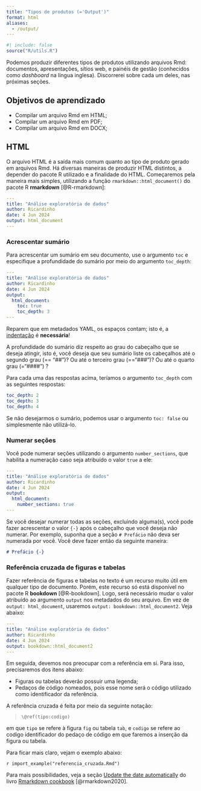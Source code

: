 ```yaml
---
title: "Tipos de produtos (='Output')"
format: html
aliases: 
  - /output/
---
```


```r
#| include: false
source("R/utils.R")
```


Podemos produzir diferentes tipos de produtos utilizando arquivos Rmd: documentos, apresentações, sítios web, e painéis de gestão (conhecidos como *dashboard* na língua inglesa).
Discorrerei sobre cada um deles, nas próximas seções.  


## Objetivos de aprendizado

+ Compilar um arquivo Rmd em HTML;
+ Compilar um arquivo Rmd em PDF;
+ Compilar um arquivo Rmd em DOCX;

<!-- 6. **Aplicação Prática:** -->
<!--    - Realizar exercícios práticos para criar documentos Rmd simples que integrem texto formatado com resultados de código R. -->
<!--    - Praticar a incorporação de gráficos, tabelas e outras saídas geradas pelo R no documento Rmd. -->

<!-- 7. **Melhores Práticas:** -->
<!--    - Aprender sobre melhores práticas para escrever documentos Rmd claros, bem-organizados e reprodutíveis. -->
<!--    - Conhecer técnicas para comentar e documentar o código dentro dos chunks. -->

## HTML

O arquivo HTML é a saída mais comum quanto ao tipo de produto gerado em arquivos Rmd.
Há diversas maneiras de produzir HTML distintos, a depender do pacote R utilizado e a finalidade do HTML.
Começaremos pela maneira mais simples, utilizando a função `rmarkdown::html_document()` do pacote R __rmarkdown__ [@R-rmarkdown]:

```yaml
---
title: "Análise exploratória de dados"
author: Ricardinho
date: 4 Jun 2024
output: html_document
---
```

### Acrescentar sumário

Para acrescentar um sumário em seu documento, use o argumento `toc` e especifique a profundidade do sumário por meio do argumento `toc_depth`:

```yaml
---
title: "Análise exploratória de dados"
author: Ricardinho
date: 4 Jun 2024
output: 
  html_document:
    toc: true
    toc_depth: 3
---
```

Reparem que em metadados YAML, os espaços contam; isto é, a [indentação](https://w2websites.com/glossario/o-que-e-indentacao/) é __necessária__!

A profundidade do sumário diz respeito ao grau do cabeçalho que se deseja atingir, isto é, você deseja que seu sumário liste os cabeçalhos até o segundo grau (== "##")? Ou até o terceiro grau (=="###")? Ou até o quarto grau (="####") ?  

Para cada uma das respostas acima, teríamos o argumento `toc_depth` com as seguintes respostas:

```yaml
toc_depth: 2
toc_depth: 3
toc_depth: 4
```

Se não desejarmos o sumário, podemos usar o argumento `toc: false` ou simplesmente não utilizá-lo.  

### Numerar seções

Você pode numerar seções utilizando o argumento `number_sections`, que habilita a numeração caso seja atribuído o valor `true` a ele:

```yaml
---
title: "Análise exploratória de dados"
author: Ricardinho
date: 4 Jun 2024
output: 
  html_document:
    number_sections: true
---
```

Se você desejar numerar todas as seções, excluindo alguma(s), você pode fazer acrescentar o valor `{-}` após o cabeçalho que você deseja não numerar.
Por exemplo, suponha que a seção `# Prefácio` não deva ser numerada por você.
Você deve fazer então da seguinte maneira:

```md
# Prefácio {-}
```

### Referência cruzada de figuras e tabelas

Fazer referência de figuras e tabelas no texto é um recurso muito útil em qualquer tipo de documento.
Porém, este recurso só está disponível no pacote R __bookdown__ [@R-bookdown].
Logo, será necessário mudar o valor atribuído ao argumento `output` nos metadados do seu arquivo.
Em vez de `output: html_document`, usaremos `output: bookdown::html_document2`.
Veja abaixo:

```yaml
---
title: "Análise exploratória de dados"
author: Ricardinho
date: 4 Jun 2024
output: bookdown::html_document2
---
```

Em seguida, devemos nos preocupar com a referência em si.
Para isso, precisaremos dos itens abaixo:

+ Figuras ou tabelas deverão possuir uma legenda;
+ Pedaços de código nomeados, pois esse nome será o código utilizado como identificador da referência.  

A referência cruzada é feita por meio da seguinte notação:

> `\@ref(tipo:codigo)`

em que `tipo` se refere à figura `fig` ou tabela `tab`, e `codigo` se refere ao codigo identificador do pedaço de código em que faremos a inserção da figura ou tabela.  

Para ficar mais claro, vejam o exemplo abaixo:

`r import_example("referencia_cruzada.Rmd")`

Para mais possibilidades, veja a seção [Update the date automatically](https://bookdown.org/yihui/rmarkdown-cookbook/update-date.html) do livro [Rmarkdown cookbook](https://bookdown.org/yihui/rmarkdown-cookbook/) [@rmarkdown2020].  



